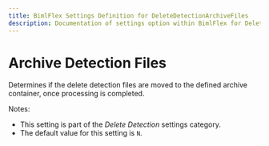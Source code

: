 ---
title: BimlFlex Settings Definition for DeleteDetectionArchiveFiles
description: Documentation of settings option within BimlFlex for DeleteDetectionArchiveFiles
---
<head>
  <meta name="varigenceProduct" content="BimlFlex"></meta>
  <meta name="varigenceArticleType" content="Reference"></meta>
</head>


# Archive Detection Files

Determines if the delete detection files are moved to the defined archive container, once processing is completed.

Notes:

* This setting is part of the *Delete Detection* settings category.
* The default value for this setting is `N`.

